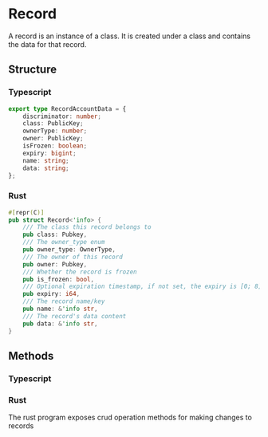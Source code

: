 # Record

A record is an instance of a class. It is created under a class and contains the data for that record.

## Structure

### Typescript

```typescript
export type RecordAccountData = {
    discriminator: number;
    class: PublicKey;
    ownerType: number;
    owner: PublicKey;
    isFrozen: boolean;
    expiry: bigint;
    name: string;
    data: string;
};
```

### Rust

```rust
#[repr(C)]
pub struct Record<'info> {
    /// The class this record belongs to
    pub class: Pubkey,
    /// The owner_type enum
    pub owner_type: OwnerType,
    /// The owner of this record
    pub owner: Pubkey,
    /// Whether the record is frozen
    pub is_frozen: bool,
    /// Optional expiration timestamp, if not set, the expiry is [0; 8]
    pub expiry: i64,
    /// The record name/key
    pub name: &'info str,
    /// The record's data content
    pub data: &'info str,
}
```

## Methods

### Typescript


### Rust

The rust program exposes crud operation methods for making changes to records


